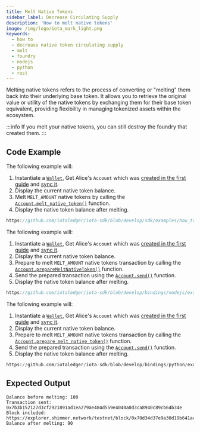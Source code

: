 ```yaml
---
title: Melt Native Tokens
sidebar_label: Decrease Circulating Supply
description: 'How to melt native tokens'
image: /img/logo/iota_mark_light.png
keywords:
  - how to
  - decrease native token circulating supply
  - melt
  - foundry
  - nodejs
  - python
  - rust
---
```



Melting native tokens refers to the process of converting or "melting" them back into their underlying base token. It
allows you to retrieve the original value or utility of the native tokens by exchanging them for their base token
equivalent, providing flexibility in managing tokenized assets within the ecosystem.

:::info
If you melt your native tokens, you can still destroy the foundry that created them.
:::

## Code Example

<Tabs groupId="language" queryString>
<TabItem value="rust" label="Rust">

The following example will:

1. Instantiate a [`Wallet`](https://docs.rs/iota-sdk/latest/iota_sdk/wallet/core/struct.Wallet.html), Get Alice's `Account` which was
   [created in the first guide](../accounts-and-addresses/create-account.mdx) and [sync it](../accounts-and-addresses/check-balance.mdx).
2. Display the current native token balance.
3. Melt `MELT_AMOUNT` native tokens by calling the [`Account.melt_native_token()`](https://docs.rs/iota-sdk/latest/iota_sdk/wallet/account/struct.Account.html#method.melt_native_token)
   function.
4. Display the native token balance after melting.

```rust reference
https://github.com/iotaledger/iota-sdk/blob/develop/sdk/examples/how_tos/native_tokens/melt.rs
```

</TabItem>
<TabItem value="typescript-node" label="Typescript (Node.js)">

The following example will:

1. Instantiate a [`Wallet`](https://docs.rs/iota-sdk/latest/iota_sdk/wallet/core/struct.Wallet.html), Get Alice's `Account` which was
   [created in the first guide](../accounts-and-addresses/create-account.mdx) and [sync it](../accounts-and-addresses/check-balance.mdx).
2. Display the current native token balance.
3. Prepare to melt `MELT_AMOUNT` native tokens transaction by calling the [`Account.prepareMeltNativeToken()`](../../references/nodejs/classes/Account/#preparemeltnativetoken)
   function.
4. Send the prepared transaction using the [`Account.send()`](../../references/nodejs/classes/Account/#send)
   function.
5. Display the native token balance after melting.

```typescript reference
https://github.com/iotaledger/iota-sdk/blob/develop/bindings/nodejs/examples/how_tos/native_tokens/melt.ts
```

</TabItem>
<TabItem value="python" label="Python">

The following example will:

1. Instantiate a [`Wallet`](https://docs.rs/iota-sdk/latest/iota_sdk/wallet/core/struct.Wallet.html), Get Alice's `Account` which was
   [created in the first guide](../accounts-and-addresses/create-account.mdx) and [sync it](../accounts-and-addresses/check-balance.mdx).
2. Display the current native token balance.
3. Prepare to melt `MELT_AMOUNT` native tokens transaction by calling the [`Account.prepare_melt_native_token()`](../../references/python/iota_sdk/wallet/account/#prepare_melt_native_token)
   function.
4. Send the prepared transaction using the [`Account.send()`](../../references/python/iota_sdk/wallet/account/#send)
   function.
5. Display the native token balance after melting.

```python reference
https://github.com/iotaledger/iota-sdk/blob/develop/bindings/python/examples/how_tos/native_tokens/melt.py
```

</TabItem>
</Tabs>

## Expected Output

```plaintext
Balance before melting: 100
Transaction sent: 0x7b3b152127d3cf2921891ad1ea279ae484d559e4040a0d3ca8940c89cb64b34e
Block included: https://explorer.shimmer.network/testnet/block/0x70d34d37e9a30d19b641ac24529c2fc512f8c9169ffa3521be4b05b7fefe8933
Balance after melting: 90
```
